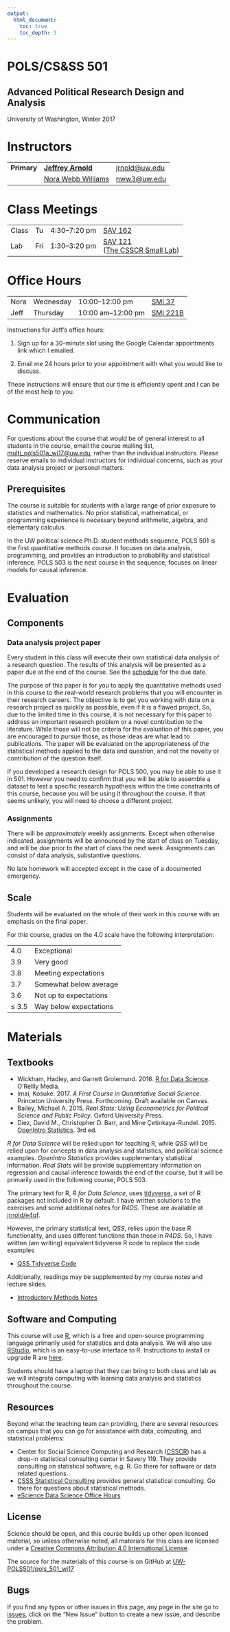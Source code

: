 ```yaml
---
output:
  html_document:
    toc: true
    toc_depth: 3
---
```


<div class="container">
<div class="jumbotron">
<h1 class="title">POLS/CS&amp;SS 501</h1>
<h2 class="subtitle">Advanced Political Research Design and Analysis</h2>
<p>University of Washington, Winter 2017</p>
</div>
</div>


# Instructors

<table class = "table table-striped">
<tr>
<td>
<strong>Primary</strong>
</td>
<td><a href="http://jrnold.me"><strong>Jeffrey Arnold</strong></a></td>
<td><a href="mailto:jrnold@uw.edu">jrnold@uw.edu</a></td>
</tr>
<tr>
<td>
<strong></strong>
</td>
<td>
<a href="http://students.washington.edu/nww3/">Nora Webb Williams</a>
</td>
<td>
<a href="mailto:nww3@uw.edu">nww3@uw.edu</a>
</td>
</tr>
</table>


# Class Meetings

<table class = "table table-striped table-hover">
<tr>
<td>Class </td>
<td>Tu </td>
<td> 4:30&ndash;7:20 pm </td>
<td><a href="https://www.washington.edu/maps/?sav">SAV 162</a></td>
</tr>
<tr>
<td>Lab </td>
<td>Fri </td>
<td>1:30&ndash;3:20 pm </td>
<td><a href="https://www.washington.edu/maps/?sav">SAV 121</a> <br/>
(<a href="http://julius.csscr.washington.edu/about/labs.html">The CSSCR Small Lab</a>)</td>
</tr>
</table>


# Office Hours

<table class = "table table-striped">
<tr>

</tr>
<tr>
<td>Nora</td>
<td>Wednesday</td>
<td>10:00&ndash;12:00 pm</td>
<td><a href="https://www.washington.edu/maps/?smi">SMI 37</a></td>
</tr>
<tr>
<td>Jeff</td>
<td>Thursday</td>
<td>10:00 am&ndash;12:00 pm</td>
<td><a href="https://www.washington.edu/maps/?smi">SMI 221B</a></td>
</tr>
</table>

Instructions for Jeff's office hours:

1. Sign up for a 30-minute slot using the Google Calendar appointments link which I emailed.

2. Email me 24 hours prior to your appointment with what you would like to discuss.

These instructions will ensure that our time is efficiently spent and I can be of the most help to you.


# Communication

For questions about the course that would be of general interest to all students in the course, email the course mailing list, [multi_pols501a_wi17@uw.edu](mailto:multi_pols501a_wi17@uw.edu), rather than the individual instructors.
Please reserve emails to individual instructors for individual concerns, such as your data analysis project or personal matters.


## Prerequisites

The course is suitable for students with a large range of prior exposure to statistics and mathematics.
No prior statistical, mathematical, or programming experience is necessary beyond arithmetic, algebra, and elementary calculus.

In the UW political science Ph.D. student methods sequence, POLS 501 is the first quantitative methods course.
It focuses on data analysis, programming, and provides an introduction to probability and statistical inference.
POLS 503 is the next course in the sequence, focuses on linear models for causal inference.


# Evaluation

## Components

### Data analysis project paper

Every student in this class will execute their own statistical data analysis of a research question.
The results of this analysis will be presented as a paper due at the end of the course. See the [schedule](/schedule/#finals-period) for the due date.

The purpose of this paper is for you to apply the quantitative methods used in this course to the real-world research problems that you will encounter in their research careers.
The objective is to get you working with data on a research project as quickly as possible, even if it is a flawed project.
So, due to the limited time in this course, it is not necessary for this paper to address an important research problem or a novel contribution to the literature.
While those will not be criteria for the evaluation of this paper, you are encouraged to pursue those, as those ideas are what lead to publications.
The paper will be evaluated on the appropriateness of the statistical methods applied to the data and question, and not the novelty or contribution of the question itself.

If you developed a research design for POLS 500, you may be able to use it in 501.
However you need to confirm that you will be able to assemble a dataset to test a specific research hypothesis within the time constraints of this course, because you will be using it throughout the course.
If that seems unlikely, you will need to choose a different project.


### Assignments

There will be *approximately* weekly assignments.
Except when otherwise indicated, assignments will be announced by the start of class on Tuesday, and will be due prior to the start of class the next week.
Assignments can consist of data analysis, substantive questions.

No late homework will accepted except in the case of a documented emergency.

## Scale

Students will be evaluated on the whole of their work in this course with an emphasis on the final paper.

For this course, grades on the 4.0 scale have the following interpretation:
<table class = "table table-striped">
<tr><td>4.0</td><td>Exceptional</td></tr>
<tr><td>3.9</td><td>Very good</td></tr>
<tr><td>3.8</td><td>Meeting expectations</td></tr>
<tr><td>3.7</td><td>Somewhat below average</td></tr>
<tr><td>3.6</td><td>Not up to expectations</td></tr>
<tr><td>&le; 3.5</td><td>Way below expectations</td></tr>
</table>


# Materials


## Textbooks

- Wickham, Hadley, and Garrett Grolemund. 2016. [R for Data Science](http://r4ds.had.co.nz/). O'Reilly Media.
- Imai, Kosuke. 2017. *A First Course in Quantitative Social Science.* Princeton University Press. Forthcoming. Draft available on Canvas.
- Bailey, Michael A. 2015. *Real Stats: Using Econometrics for Political Science and Public Policy*. Oxford University Press.
- Diez, David M., Christopher D. Barr, and Mine Çetinkaya-Rundel. 2015. [OpenIntro Statistics](https://www.openintro.org/stat/textbook.php). 3rd ed.

*R for Data Science* will be relied upon for teaching R, while *QSS* will be relied upon for concepts in data analysis and statistics, and political science examples. *OpenIntro Statistics* provides supplementary statistical information. *Real Stats* will be provide supplementary information on regression and causal inference towards the end of the course, but it will be primarily used in the following course, POLS 503.

The primary text for R, *R for Data Science*, uses [tidyverse](https://github.com/tidyverse/tidyverse), a set of R packages not included in R by default. 
I have written solutions to the exercises and some additional notes for *R4DS*.
These are available at [jrnold/e4qf](https://jrnold.github.io/e4qf/).

However, the primary statistical text, *QSS*, relies upon the base R functionality, and uses different functions than those in *R4DS*. 
So, I have written (am writing) equivalent tidyverse R code to replace the code examples 

- [QSS Tidyverse Code](https://jrnold.github.io/qss-tidy/)

Additionally, readings may be supplemented by my course notes and lecture slides.

- [Introductory Methods Notes](https://github.com/jrnold/intro-methods-notes)


## Software and Computing

This course will use [R](https://www.r-project.org/), which is a free and open-source programming language primarily used for statistics and data analysis. We will also use [RStudio](https://www.rstudio.com/), which is an easy-to-use interface to R.
Instructions to install or upgrade R are [here](install.html).

Students should have a laptop that they can bring to both class and lab as we will integrate computing with learning data analysis and statistics throughout the course.


## Resources

Beyond what the teaching team can providing, there are several resources on campus that you can go for assistance with data, computing, and statistical problems:

-  Center for Social Science Computing and Research ([CSSCR](http://julius.csscr.washington.edu/about/consulting.html)) has a drop-in statistical consulting center in Savery 119. They provide consulting on statistical software, e.g. R. Go there for software or data related questions.
- [CSSS Statistical Consulting](https://www.csss.washington.edu/consulting) provides general statistical consulting. Go there for questions about statistical methods.
- [eScience Data Science Office Hours](http://escience.washington.edu/office-hours/)


## License

Science should be open, and this course builds up other open licensed material, so unless otherwise noted, all materials for this class are licensed under a <a rel="license" href="https://creativecommons.org/licenses/by/4.0/">Creative Commons Attribution 4.0 International License</a>.

The source for the materials of this course is on GitHub at <a href="https://github.com/UW-POLS501/pols_501_wi17">UW-POLS501/pols_501_wi17</a>

## Bugs

If you find any typos or other issues in this page, any page in the site go to [issues](https://github.com/UW-POLS501/pols_501_wi17/issues), click on the "New Issue" button to create a new issue, and describe the problem.
